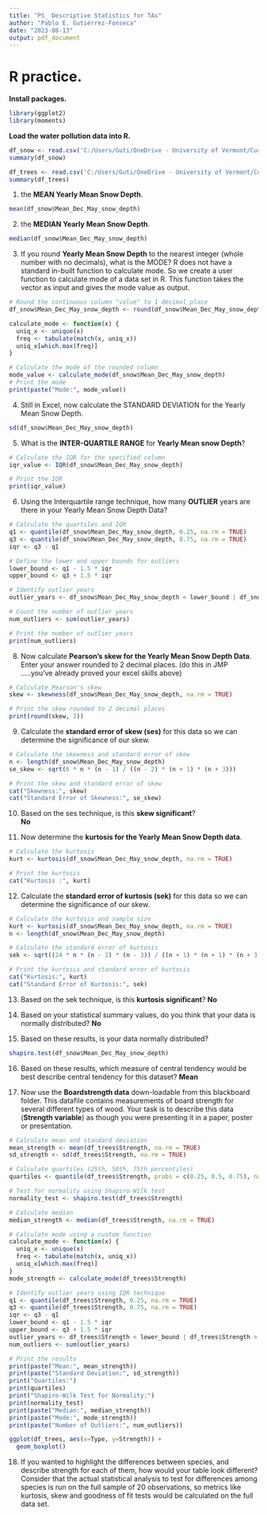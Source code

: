 ```yaml
---
title: "PS_ Descriptive Statistics for TAs"
author: "Pablo E. Gutiérrez-Fonseca"
date: "2023-08-13"
output: pdf_document
---
```





# **R practice.<br />**
\vspace{1em}

**Install packages.<br />**  
```r
library(ggplot2)
library(moments)
```
\vspace{1em}

**Load the water pollution data into R.<br />** 
```r
df_snow <- read.csv('C:/Users/Guti/OneDrive - University of Vermont/Curriculum/07_ Cursos/NR-2400/Problem set_ M4 Descriptive Statistic/Snow Depth data.csv')
summary(df_snow)

df_trees <- read.csv('C:/Users/Guti/OneDrive - University of Vermont/Curriculum/07_ Cursos/NR-2400/Problem set_ M4 Descriptive Statistic/Boardstrength.csv')
summary(df_trees)
```
\newpage

1. the **MEAN Yearly Mean Snow Depth**.  
```r
mean(df_snow$Mean_Dec_May_snow_depth)
```
\vspace{1em}

2. the **MEDIAN Yearly Mean Snow Depth**.  
```r
median(df_snow$Mean_Dec_May_snow_depth)
```
\vspace{1em}

3. If you round **Yearly Mean Snow Depth** to the nearest integer (whole number with no
decimals), what is the MODE? 
R does not have a standard in-built function to calculate mode. So we create a user function to calculate mode of a data set in R. This function takes the vector as input and gives the mode value as output.
```r
# Round the continuous column "value" to 1 decimal place
df_snow$Mean_Dec_May_snow_depth <- round(df_snow$Mean_Dec_May_snow_depth, 0)

calculate_mode <- function(x) {
  uniq_x <- unique(x)
  freq <- tabulate(match(x, uniq_x))
  uniq_x[which.max(freq)]
}

# Calculate the mode of the rounded column
mode_value <- calculate_mode(df_snow$Mean_Dec_May_snow_depth)
# Print the mode
print(paste("Mode:", mode_value))
```
\vspace{1em}

4. Still in Excel, now calculate the STANDARD DEVIATION for the Yearly Mean Snow
Depth.
```r
sd(df_snow$Mean_Dec_May_snow_depth)
```
\vspace{1em}

5. What is the **INTER-QUARTILE RANGE** for **Yearly Mean snow Depth**?
```r
# Calculate the IQR for the specified column
iqr_value <- IQR(df_snow$Mean_Dec_May_snow_depth)

# Print the IQR
print(iqr_value)
```
\vspace{1em}

6. Using the Interquartile range technique, how many **OUTLIER** years are there in your
Yearly Mean Snow Depth Data? 
```r
# Calculate the quartiles and IQR
q1 <- quantile(df_snow$Mean_Dec_May_snow_depth, 0.25, na.rm = TRUE)
q3 <- quantile(df_snow$Mean_Dec_May_snow_depth, 0.75, na.rm = TRUE)
iqr <- q3 - q1

# Define the lower and upper bounds for outliers
lower_bound <- q1 - 1.5 * iqr
upper_bound <- q3 + 1.5 * iqr

# Identify outlier years
outlier_years <- df_snow$Mean_Dec_May_snow_depth < lower_bound | df_snow$Mean_Dec_May_snow_depth > upper_bound

# Count the number of outlier years
num_outliers <- sum(outlier_years)

# Print the number of outlier years
print(num_outliers)
```
\vspace{1em}

8. Now calculate **Pearson's skew for the Yearly Mean Snow Depth Data**. Enter your
answer rounded to 2 decimal places. (do this in JMP .....you've already proved your excel
skills above) 
```r
# Calculate Pearson's skew
skew <- skewness(df_snow$Mean_Dec_May_snow_depth, na.rm = TRUE)

# Print the skew rounded to 2 decimal places
print(round(skew, 2))
```
\vspace{1em}

9. Calculate the **standard error of skew (ses)** for this data so we can determine the
significance of our skew. 
```r
# Calculate the skewness and standard error of skew
n <- length(df_snow$Mean_Dec_May_snow_depth)
se_skew <- sqrt(6 * n * (n - 1) / ((n - 2) * (n + 1) * (n + 3)))

# Print the skew and standard error of skew
cat("Skewness:", skew)
cat("Standard Error of Skewness:", se_skew)
```
\vspace{1em}

10. Based on the ses technique, is this **skew significant**?  
**No**
\vspace{1em}

11. Now determine the **kurtosis for the Yearly Mean Snow Depth data**. 
```r
# Calculate the kurtosis
kurt <- kurtosis(df_snow$Mean_Dec_May_snow_depth, na.rm = TRUE)

# Print the kurtosis
cat("Kurtosis :", kurt)
```
\vspace{1em}

12. Calculate the **standard error of kurtosis (sek)** for this data so we can determine the significance of our skew. 
```r
# Calculate the kurtosis and sample size
kurt <- kurtosis(df_snow$Mean_Dec_May_snow_depth, na.rm = TRUE)
n <- length(df_snow$Mean_Dec_May_snow_depth)

# Calculate the standard error of kurtosis
sek <- sqrt((24 * n * (n - 2) * (n - 3)) / ((n + 1) * (n + 1) * (n + 3) * (n + 5))) * (1 - (6 / (n + 1) + 1 / (n + 3)))

# Print the kurtosis and standard error of kurtosis
cat("Kurtosis:", kurt)
cat("Standard Error of Kurtosis:", sek)
```
\vspace{1em}

13. Based on the sek technique, is this **kurtosis significant**? 
**No**
\vspace{1em}

14. Based on your statistical summary values, do you think that your data is normally
distributed?
**No**
\vspace{1em}

15. Based on these results, is your data normally distributed?
```r
shapiro.test(df_snow$Mean_Dec_May_snow_depth)
```
\vspace{1em}

16. Based on these results, which measure of central tendency would be best describe central tendency for this dataset?
**Mean**
\vspace{1em}

17. Now use the **Boardstrength data** down-loadable from this blackboard folder. This
datafile contains measurements of board strength for several different types of
wood. Your task is to describe this data (**Strength variable**) as though you were
presenting it in a paper, poster or presentation.
```r
# Calculate mean and standard deviation
mean_strength <- mean(df_trees$Strength, na.rm = TRUE)
sd_strength <- sd(df_trees$Strength, na.rm = TRUE)

# Calculate quartiles (25th, 50th, 75th percentiles)
quartiles <- quantile(df_trees$Strength, probs = c(0.25, 0.5, 0.75), na.rm = TRUE)

# Test for normality using Shapiro-Wilk test
normality_test <- shapiro.test(df_trees$Strength)

# Calculate median
median_strength <- median(df_trees$Strength, na.rm = TRUE)

# Calculate mode using a custom function
calculate_mode <- function(x) {
  uniq_x <- unique(x)
  freq <- tabulate(match(x, uniq_x))
  uniq_x[which.max(freq)]
}
mode_strength <- calculate_mode(df_trees$Strength)

# Identify outlier years using IQR technique
q1 <- quantile(df_trees$Strength, 0.25, na.rm = TRUE)
q3 <- quantile(df_trees$Strength, 0.75, na.rm = TRUE)
iqr <- q3 - q1
lower_bound <- q1 - 1.5 * iqr
upper_bound <- q3 + 1.5 * iqr
outlier_years <- df_trees$Strength < lower_bound | df_trees$Strength > upper_bound
num_outliers <- sum(outlier_years)

# Print the results
print(paste("Mean:", mean_strength))
print(paste("Standard Deviation:", sd_strength))
print("Quartiles:")
print(quartiles)
print("Shapiro-Wilk Test for Normality:")
print(normality_test)
print(paste("Median:", median_strength))
print(paste("Mode:", mode_strength))
print(paste("Number of Outliers:", num_outliers))
```
\vspace{1em}

```r
ggplot(df_trees, aes(x=Type, y=Strength)) +
  geom_boxplot()
```


18. If you wanted to highlight the differences between species, and describe strength for
each of them, how would your table look different? Consider that the actual statistical
analysis to test for differences among species is run on the full sample of 20 observations, so metrics like kurtosis, skew and goodness of fit tests would be calculated on the full data set. 
